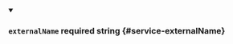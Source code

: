 
<details className="config-field" data-expandable="false" open>
<summary>

### `externalName` <span class="config-field-required" data-required="false">required</span> <span class="config-field-type">string</span> <span class="config-field-default"></span> <span class="config-field-enum"></span> {#service-externalName}



</summary>



</details>
